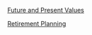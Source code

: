 [Future and Present Values](a01-fvs-pvs.html)

[Retirement Planning](a02-retirement-planning.html)


